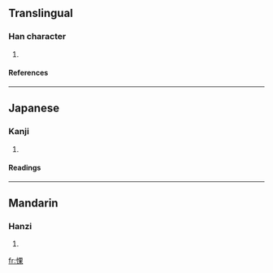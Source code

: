 ==Translingual==
===Han character===
{{Han char|rn=61|rad=心|as=08|sn=11|four=9609<sub>4</sub>|canj=心田木 (PWD)}}
# {{defn|Han|sort=心08}}
====References====
{{Han ref|kx=0390.040|dkj=10760|dj=0724.040|hdz=42315.050|uh=60C8|ud=24776|bh=D55D|bd=54621}}
----
==Japanese==
===Kanji===
{{ja-kanji|grade=|rs=心08}}
# {{defn|Japanese}} 
====Readings====
{{ja-readings|on=[[か]] (ka)|kun=[[いさましい]] (isamashii)}}
----
==Mandarin==
===Hanzi===
{{cmn-hanzi|pin=[[guǒ]] ([[guo3]])|wg=kuo<sup>3</sup>}}
# {{defn|Mandarin}}

[[fr:惈]]